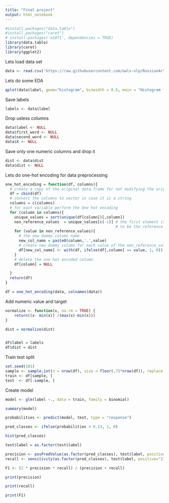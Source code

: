 ```yaml
---
title: "Final project"
output: html_notebook
---
```

```r
#install.packages("data.table")
#install.packages("caret")
# install.packages('e1071', dependencies = TRUE)
library(data.table)
library(caret)
library(ggplot2)
```

Lets load data set

```r
data <- read.csv('https://raw.githubusercontent.com/owls-nlp/RussianArticles-PronominalAnaphora/main/final_corpus.csv')
```

Lets do some EDA

```r
qplot(data$label, geom="histogram", binwidth = 0.5, main = "Histogram for target", xlab = "Labels count")
```

Save labels

```r
labels <- data$label
```

Drop usless columns

```r
data$label <- NULL
data$first_word <- NULL
data$second_word <- NULL
data$X <- NULL
```

Save only one numeric columns and drop it

```r
dist <- data$dist
data$dist <- NULL
```

Lets do one-hot encoding for data preprocessing

```r
one_hot_encoding = function(df, columns){
  # create a copy of the original data.frame for not modifying the original
  df = cbind(df)
  # convert the columns to vector in case it is a string
  columns = c(columns)
  # for each variable perform the One hot encoding
  for (column in columns){
    unique_values = sort(unique(df[column])[,column])
    non_reference_values  = unique_values[c(-1)] # the first element is going 
                                                 # to be the reference by default
    for (value in non_reference_values){
      # the new dummy column name
      new_col_name = paste0(column,'.',value)
      # create new dummy column for each value of the non_reference_values
      df[new_col_name] <- with(df, ifelse(df[,column] == value, 1, 0))
    }
    # delete the one hot encoded column
    df[column] = NULL

  }
  return(df)
}
```


```r
df = one_hot_encoding(data, colnames(data))
```

Add numeric value and target

```r
normalize <- function(x, na.rm = TRUE) {
    return((x- min(x)) /(max(x)-min(x)))
}

dist = normalize(dist)


df$label = labels
df$dist = dist
```


Train test split

```r
set.seed(101)
sample <- sample.int(n = nrow(df), size = floor(.75*nrow(df)), replace = F)
train <- df[sample, ]
test  <- df[-sample, ]
```

Create model

```r
model <- glm(label ~., data = train, family = binomial)
```

```r
summary(model)
```

```r
probabilities <- predict(model, test, type = "response")
```

```r
pred_classes <- ifelse(probabilities > 0.13, 1, 0)
```

```r
hist(pred_classes)
```

```r
test$label = as.factor(test$label)

precision <- posPredValue(as.factor(pred_classes), test$label, positive="1")
recall <- sensitivity(as.factor(pred_classes), test$label, positive="1")

F1 <- (2 * precision * recall) / (precision + recall)
```

```r
print(precision)
```

```r
print(recall)
```

```r
print(F1)
```




